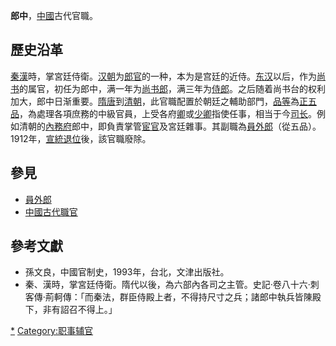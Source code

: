 '''郎中'''，[[中國|中國]]古代官職。

==歷史沿革==
[[秦漢|秦漢]]時，掌宮廷侍衛。[[汉朝|汉朝]]为[[郎官|郎官]]的一种，本为是宫廷的近侍。[[东汉|东汉]]以后，作为[[尚书_(官职)|尚书]]的属官，初任为郎中，满一年为[[尚书郎|尚书郎]]，满三年为[[侍郎|侍郎]]。之后随着尚书台的权利加大，郎中日渐重要。[[隋唐|隋唐]]到[[清朝|清朝]]，此官職配置於朝廷之輔助部門，[[品等|品等]]為[[正五品|正五品]]，為處理各項庶務的中級官員，上受各府[[卿_(官制)|卿]]或[[少卿|少卿]]指使任事，相当于今[[司长|司长]]。例如清朝的[[內務府|內務府]]郎中，即負責掌管[[宦官|宦官]]及宮廷雜事。其副職為[[員外郎|員外郎]]（從五品）。1912年，[[宣統退位|宣統退位]]後，該官職廢除。

==參見==
*[[員外郎|員外郎]]
*[[中國古代職官|中國古代職官]]

==參考文獻==
{{refbegin}}
*孫文良，中國官制史，1993年，台北，文津出版社。
*秦、漢時，掌宮廷侍衛。隋代以後，為六部內各司之主管。史記·卷八十六·刺客傳·荊軻傳：「而秦法，群臣侍殿上者，不得持尺寸之兵；諸郎中執兵皆陳殿下，非有詔召不得上。」
{{refend}}

{{Government-official-hist-stub}}

[[Category:郎中|*]]
[[Category:职事辅官|Category:职事辅官]]